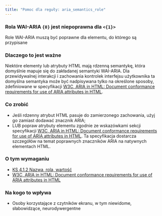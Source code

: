```yaml
---
title: "Pomoc dla reguły: aria_semantics_role"
---
```


<div className="toolHelp">
<Row>
<Column colLg={16} colMd={8} colSm={4} className="toolHead">

### Rola WAI-ARIA `{0}` jest niepoprawna dla `<{1}>` 

<div id="locLevel"></div>

Role WAI-ARIA muszą być poprawne dla elementu, do którego są przypisane

</Column>
</Row>
<Row>
<Column colLg={11} colMd={5} colSm={4} className="toolMain">

### Dlaczego to jest ważne

Niektóre elementy lub atrybuty HTML mają rdzenną semantykę, która domyślnie mapuje się do zakładanej semantyki WAI-ARIA. Dla przewidywalnej interakcji i zachowania kontrolek interfejsu użytkownika ta domyślna semantyka może być nadpisywana tylko na określone sposoby, zdefiniowane w specyfikacji [W3C, ARIA in HTML: Document conformance requirements for use of ARIA attributes in HTML](https://www.w3.org/TR/html-aria/#docconformance).

<div id="locSnippet"></div>

### Co zrobić

* Jeśli rdzenny atrybut HTML pasuje do zamierzonego zachowania, użyj go zamiast dodawać znacznik ARIA;
* LUB popraw atrybuty elementu zgodnie ze wskazówkami sekcji specyfikacji [W3C, ARIA in HTML: Document conformance requirements for use of ARIA attributes in HTML](https://www.w3.org/TR/html-aria/#docconformance). Ta specyfikacja dostarcza szczegółów na temat poprawnych znaczników ARIA na natywnych elementach HTML.

</Column>
<Column colLg={5} colMd={3} colSm={4} className="toolLeft">

### O tym wymaganiu

* [KS 4.1.2 Nazwa, rola, wartość](https://wcag.lepszyweb.pl/#name-role-value)
* [W3C, ARIA in HTML: Document conformance requirements for use of ARIA attributes in HTML](https://www.w3.org/TR/html-aria/#docconformance)

### Na kogo to wpływa

* Osoby korzystające z czytników ekranu, w tym niewidome, słabowidzące, neurodywergentne

</Column>
</Row>
</div>

